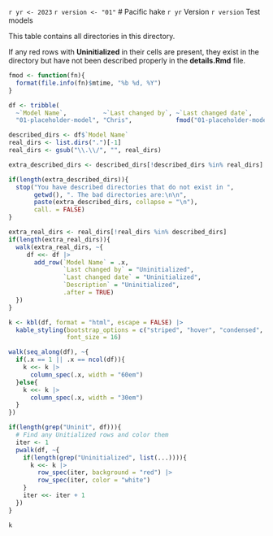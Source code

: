 `r yr <- 2023`
`r version <- "01"`
# Pacific hake `r yr` Version `r version` Test models

This table contains all directories in this directory.

If any red rows with **Uninitialized** in their cells are present, they exist in the directory but have not been described properly in the **details.Rmd** file.

```r
fmod <- function(fn){
  format(file.info(fn)$mtime, "%b %d, %Y")  
}

df <- tribble(
  ~`Model Name`,          ~`Last changed by`, ~`Last changed date`,         ~`Description`, 
  "01-placeholder-model", "Chris",            fmod("01-placeholder-model"), "A placeholder for the first real test model")

described_dirs <- df$`Model Name`
real_dirs <- list.dirs(".")[-1]
real_dirs <- gsub("\\.\\/", "", real_dirs)

extra_described_dirs <- described_dirs[!described_dirs %in% real_dirs]

if(length(extra_described_dirs)){
  stop("You have described directories that do not exist in ",
       getwd(), ". The bad directories are:\n\n",
       paste(extra_described_dirs, collapse = "\n"),
       call. = FALSE)
}

extra_real_dirs <- real_dirs[!real_dirs %in% described_dirs]
if(length(extra_real_dirs)){
  walk(extra_real_dirs, ~{
     df <<- df |>
       add_row(`Model Name` = .x,
               `Last changed by` = "Uninitialized",
               `Last changed date` = "Uninitialized",
               `Description` = "Uninitialized",
               .after = TRUE)
  })
}

k <- kbl(df, format = "html", escape = FALSE) |> 
  kable_styling(bootstrap_options = c("striped", "hover", "condensed", "responsive"),
                font_size = 16)

walk(seq_along(df), ~{
  if(.x == 1 || .x == ncol(df)){
    k <<- k |> 
      column_spec(.x, width = "60em")
  }else{
    k <<- k |> 
      column_spec(.x, width = "30em")
  }
})

if(length(grep("Uninit", df))){
  # Find any Unitialized rows and color them
  iter <- 1
  pwalk(df, ~{
    if(length(grep("Uninitialized", list(...)))){
      k <<- k |> 
        row_spec(iter, background = "red") |> 
        row_spec(iter, color = "white")
    }
    iter <<- iter + 1
  })  
}

k
```
